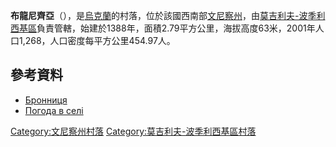 {{coord|48|24|6|N|27|53|41|E|scale:30000|display=title}}

'''布龍尼齊亞'''（{{lang-uk|Бронниця}}），是[[烏克蘭|烏克蘭]]的村落，位於該國西南部[[文尼察州|文尼察州]]，由[[莫吉利夫-波季利西基區|莫吉利夫-波季利西基區]]負責管轄，始建於1388年，面積2.79平方公里，海拔高度63米，2001年人口1,268，人口密度每平方公里454.97人。

==參考資料==
*[http://w1.c1.rada.gov.ua/pls/z7502/A005?rdat1=12.03.2012&rf7571=2325 Бронниця]{{dead link|date=2018年2月 |bot=InternetArchiveBot |fix-attempted=yes }}
* [http://weather.in.ua/ua/vinnickaja/2085 Погода в селі] {{Wayback|url=http://weather.in.ua/ua/vinnickaja/2085 |date=20200922182801 }}

[[Category:文尼察州村落|Category:文尼察州村落]]
[[Category:莫吉利夫-波季利西基區村落|Category:莫吉利夫-波季利西基區村落]]


{{Vinnytsia-geo-stub}}